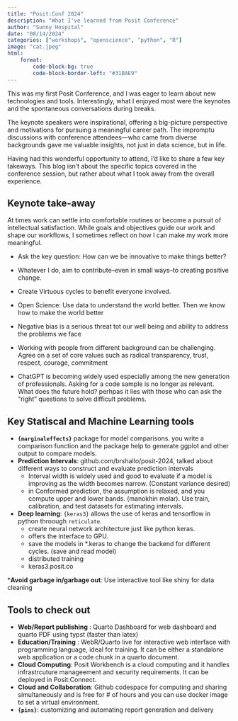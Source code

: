 ```yaml
---
title: "Posit:Conf 2024"
description: "What I've learned from Posit Conference"
author: "Sunny Hospital"
date: "08/14/2024"
categories: ["workshops", "openscience", "python", "R"]
image: "cat.jpeg"
html:
    format:
        code-block-bg: true
        code-block-border-left: "#31BAE9"
---
```


This was my first Posit Conference, and I was eager to learn about new technologies and tools. 
Interestingly, what I enjoyed most were the keynotes and the spontaneous conversations during breaks.

The keynote speakers were inspirational, offering a big-picture perspective and motivations 
for pursuing a meaningful career path. 
The impromptu discussions with conference attendees—who came from diverse backgrounds gave me valuable insights, 
not just in data science, but in life.

Having had this wonderful opportunity to attend, I'd like to share a few key takeways. This blog isn't about the specific
topics covered in the conference session, but rather about what I took away from the overall experience.

## Keynote take-away 

At times work can settle into comfortable routines or become a pursuit of intellectual satisfaction.
While goals and objectives guide our work and shape our workflows, I sometimes reflect on how I can make my work more 
meaningful. 

* Ask the key question: How can we be innovative to make things better?
* Whatever I do, aim to contribute--even in small ways--to creating positive change.
* Create Virtuous cycles to benefit everyone involved.

* Open Science: Use data to understand the world better. Then we know how to make the world better 
* Negative bias is a serious threat tot our well being and ability to address the problems we face 

* Working with people from different background can be challenging.   
Agree on a set of core values such as radical transparency, trust, respect, courage, commitment

* ChatGPT is becoming widely used especially among the new generation of professionals.  Asking for a code sample is no longer as relevant. 
What does the future hold? perhpas it lies with those who can ask the "right" questions to solve difficult problems. 


## Key Statiscal and Machine Learning tools
* __`{marginaleffects}`__ package for model comparisons. you write a comparison function 
and the package help to generate ggplot and other output to compare models.
* __Prediction Intervals__: github.com/brshallo/posit-2024, talked about different ways to construct and evaluate 
prediction intervals
    * Interval width is widely used and good to evaluate if a model is improving as the width becomes narrow. (Constant variance desired)
    * in Conformed prediction, the assumption is relaxed, and you compute upper and lower bands. (manokhin molar).  Use train, calibration, and test datasets for estimating intervals.

* __Deep learning__: `{keras3}` allows the use of keras and tensorflow in python throough `reticulate`.  
    * create neural network architecture just like python keras.
    * offers the interface to GPU. 
    * save the models in *.keras to change the backend for different cycles. (save and read model)
    * distributed training
    * keras3.posit.co 

*__Avoid garbage in/garbage out__: Use interactive tool like shiny for data cleaning


## Tools to check out

* __Web/Report publishing__ : Quarto Dashboard for web dashboard and quarto PDF using typst (faster than latex) 
* __Education/Training__ : WebR/Quarto live for interactive web interface with programming language, ideal for training.  It can be either a standalone web application 
or a code chunk in a quarto document. 
* __Cloud Computing__: Posit Workbench is a cloud computing and it handles infrastrcuture manageement and security requirements. It can be deployed in Posit:Connect.
* __Cloud and Collaboration__: Github codespace for computing and sharing simultaneously and is free for # of hours and you can use docker image to set a virtual environment. 
* __`{pins}`__: customizing and automating report generation and delivery 
